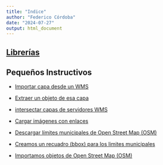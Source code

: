 ```yaml
---
title: "Indice"
author: "Federico Córdoba"
date: "2024-07-27"
output: html_document
---
```


## [Librerías](librerias.html)

## Pequeños Instructivos



 * [Importar capa desde un WMS](importarwfs.html)
 
 * [Extraer un objeto de esa capa](extraerunobjetoshp.html)
 
 * [intersectar capas de servidores WMS](intersectarcapasshp.html)
 
 * [Cargar imágenes con enlaces](cargarimagenesconelances.html)
 
 * [Descargar límites municipales de Open Street Map (OSM) ](descargarlimitemunicipal.html)
 
 * [Creamos un recuadro (bbox) para los limites municipales](crearbboxmunicipio.html) 
 
 * [Importamos objetos de Open Street Map (OSM)](importarobjetososm.html) 
 
 